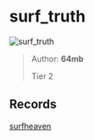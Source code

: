 
# surf_truth

![surf_truth](https://raw.githubusercontent.com/Sayt123/SurfMapPics/Maps-and-bonuses/csgo/surf_truth.jpg)

> Author: **64mb**
>
> Tier 2

## Records

[surfheaven](https://surfheaven.eu/map/surf_truth)
